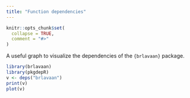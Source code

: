 ```yaml
---
title: "Function dependencies"
---
```


```r
knitr::opts_chunk$set(
  collapse = TRUE,
  comment = "#>"
)
```

A useful graph to visualize the dependencies of the `{brlavaan}` package.

```r
library(brlavaan)
library(pkgdepR)
v <- deps("brlavaan")
print(v)
plot(v)
```


